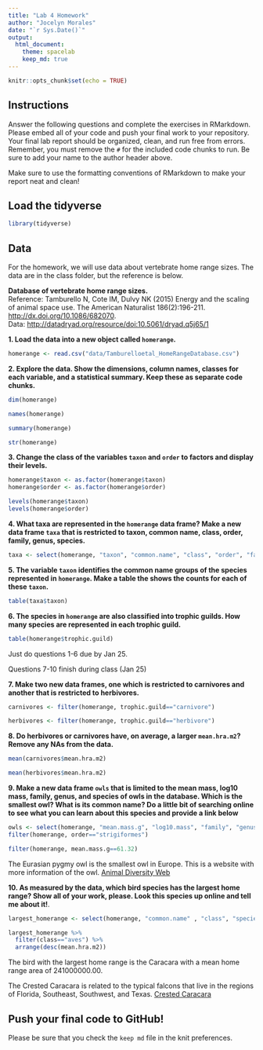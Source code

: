 ```yaml
---
title: "Lab 4 Homework"
author: "Jocelyn Morales"
date: "`r Sys.Date()`"
output:
  html_document: 
    theme: spacelab
    keep_md: true
---
```


```r
knitr::opts_chunk$set(echo = TRUE)
```

## Instructions

Answer the following questions and complete the exercises in RMarkdown. Please embed all of your code and push your final work to your repository. Your final lab report should be organized, clean, and run free from errors. Remember, you must remove the `#` for the included code chunks to run. Be sure to add your name to the author header above.

Make sure to use the formatting conventions of RMarkdown to make your report neat and clean!

## Load the tidyverse

```r
library(tidyverse)
```

## Data

For the homework, we will use data about vertebrate home range sizes. The data are in the class folder, but the reference is below.

**Database of vertebrate home range sizes.**\
Reference: Tamburello N, Cote IM, Dulvy NK (2015) Energy and the scaling of animal space use. The American Naturalist 186(2):196-211. <http://dx.doi.org/10.1086/682070>.\
Data: <http://datadryad.org/resource/doi:10.5061/dryad.q5j65/1>

**1. Load the data into a new object called `homerange`.**

```r
homerange <- read.csv("data/Tamburelloetal_HomeRangeDatabase.csv")
```

**2. Explore the data. Show the dimensions, column names, classes for each variable, and a statistical summary. Keep these as separate code chunks.**

```r
dim(homerange)
```

```r
names(homerange)
```

```r
summary(homerange)
```

```r
str(homerange)
```

**3. Change the class of the variables `taxon` and `order` to factors and display their levels.**

```r
homerange$taxon <- as.factor(homerange$taxon)
homerange$order <- as.factor(homerange$order)
```

```r
levels(homerange$taxon)
levels(homerange$order)
```

**4. What taxa are represented in the `homerange` data frame? Make a new data frame `taxa` that is restricted to taxon, common name, class, order, family, genus, species.**

```r
taxa <- select(homerange, "taxon", "common.name", "class", "order", "family", "genus", "species")
```

**5. The variable `taxon` identifies the common name groups of the species represented in `homerange`. Make a table the shows the counts for each of these `taxon`.**

```r
table(taxa$taxon)
```

**6. The species in `homerange` are also classified into trophic guilds. How many species are represented in each trophic guild.**

```r
table(homerange$trophic.guild)
```

Just do questions 1-6 due by Jan 25.

Questions 7-10 finish during class (Jan 25)

**7. Make two new data frames, one which is restricted to carnivores and another that is restricted to herbivores.**

```r
carnivores <- filter(homerange, trophic.guild=="carnivore")
```

```r
herbivores <- filter(homerange, trophic.guild=="herbivore")
```

**8. Do herbivores or carnivores have, on average, a larger `mean.hra.m2`? Remove any NAs from the data.**

```r
mean(carnivores$mean.hra.m2)
```

```r
mean(herbivores$mean.hra.m2)
```

**9. Make a new data frame `owls` that is limited to the mean mass, log10 mass, family, genus, and species of owls in the database. Which is the smallest owl? What is its common name? Do a little bit of searching online to see what you can learn about this species and provide a link below**

```r
owls <- select(homerange, "mean.mass.g", "log10.mass", "family", "genus", "species")
filter(homerange, order=="strigiformes")
```

```r
filter(homerange, mean.mass.g==61.32)
```

The Eurasian pygmy owl is the smallest owl in Europe. This is a website with more information of the owl. [Animal Diversity Web](https://animaldiversity.org/accounts/Glaucidium_passerinum/) 

**10. As measured by the data, which bird species has the largest home range? Show all of your work, please. Look this species up online and tell me about it!**.

```r
largest_homerange <- select(homerange, "common.name" , "class", "species", "mean.hra.m2", "log10.hra")
```

```r
largest_homerange %>%
  filter(class=="aves") %>%
  arrange(desc(mean.hra.m2))
```
The bird with the largest home range is the Caracara with a mean home range area of 241000000.00. 

The Crested Caracara is related to the typical falcons that live in the regions of Florida, Southeast, Southwest, and Texas. [Crested Caracara](https://www.audubon.org/field-guide/bird/crested-caracara)

## Push your final code to GitHub!

Please be sure that you check the `keep md` file in the knit preferences. 
